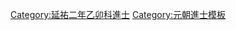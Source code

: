 {{Navbox
|name = 延祐二年乙卯科廷試金榜
|title = 延祐二年（[[1315年]]）乙卯科廷試金榜
|titlestyle = background-color:#FFD700;
|image =
|style = width:100%;text-align:center; 
|groupstyle = text-align:center; background-color:#FFD700;
|liststyle = text-align:center;
|state = {{{state<includeonly>|collapsed</includeonly>}}}
|group1 = 右榜<br>蒙古、色目人
|list1 =
{{Navbox subgroup
|groupstyle = text-align:center; background-color:#FFD700;
|liststyle = text-align:center;
|group1 = 第一甲<br>賜進士及第<br>共1名
|list1 = '''[[護都答兒]]'''

|group2 = 第二甲<br>賜進士出身<br>共?名
|list2 = [[馬祖常]] - [[哈八石]]（名次不詳） -

|group3 = 第三甲<br>賜同進士出身<br>共?名
|list3 = 囗囗囗 -<br>名次不詳：[[護都|護　都]] - [[馬祖孝]] - [[偰哲篤]] - [[張翔 (延祐進士)|張　翔]] - [[忻都|忻　都]]
}}

|group2 = 左榜<br>漢人、南人
|list2 =
{{Navbox subgroup
|groupstyle = text-align:center; background-color:#FFD700;
|liststyle = text-align:center;
|group1 = 第一甲<br>賜進士及第<br>共1名
|list1 = '''[[張起巖]]'''

|group2 = 第二甲<br>賜進士出身<br>共?名
|list2 = 囗囗囗 - [[歐陽玄]] - [[趙由彰]]<br>名次不詳：[[許有壬]] - [[梁宜|梁　宜]] - [[鄒惟新]] - [[楊載|楊　載]] - [[曹敏中]]

|group3 = 第三甲<br>賜同進士出身<br>共?名
|list3 = 囗囗囗 -<br>名次不詳：<br>[[許雲翰]] - [[焦鼎|焦　鼎]] - [[郭孝基]] - [[王士元 (延祐進士)|王士元]] - [[王沂 (延祐進士)|王　沂]] - [[李武毅]] - [[王弁|王　弁]] - [[文禮愷]] - [[趙篔翁]] - [[韓渙|韓　渙]]<br>[[朱嶸|朱　嶸]] - [[干文傳]] - [[黃溍|黃　溍]] - [[張士元]] - [[鄭合生]] - [[彭幼元]] - [[葉績|葉　績]] - [[蕭立夫]] - [[楊景行]] - [[羅曾|羅　曾]]<br>[[李路 (延祐進士)|李　路]] - [[楊晉孫]] - [[許晉孫]] - [[林萬三]] - [[李政茂]] - [[孫以忠]] - [[李燾 (延祐進士)|李　燾]] - [[楊宗瑞]]－[[劉彭壽 (延祐進士)|劉彭壽]] - [[陳奎 (延祐進士)|陳　奎]]<br>[[李朝端]] - [[馬之驥]] - [[謝彥承]] - [[黃鴻薦]] - [[鄧子定]] - [[易之序]] - [[楊一忠]] - [[蕭天從]] - [[王仕政]] - [[邵廷瓚]]<br>[[邢以忠]] - [[帥旻|帥　旻]] - [[李嶽 (元朝)|李　嶽]] - [[黃仲賢 (元朝)|黃仲賢]] - [[鍾國光]] - [[朱瀠|朱　瀠]] - [[何克明]] - [[趙尚忠]] - [[易炎正]] - [[曹用|曹　用]]<br>[[張宏道]] - [[鄭用文]] - [[吳王允]]<span style="color: #FFFFFF;"> - －－－ - －－－ - －－－ - －－－ - －－－ - －－－ - －－－</span>
}}
|belowstyle = text-align: center; background-color:#FFD700;
|below='''前一科：[[宋朝|宋]]·[[Template:咸淳十年甲戌科廷試金榜|咸淳十年甲戌科]]　'''·'''　後一科：[[Template:延祐五年戊午科廷試金榜|延祐五年戊午科]]'''
}}
[[Category:延祐二年乙卯科進士]]
<noinclude>
[[Category:延祐二年乙卯科進士| ]]
[[Category:元朝進士模板]]
</noinclude>